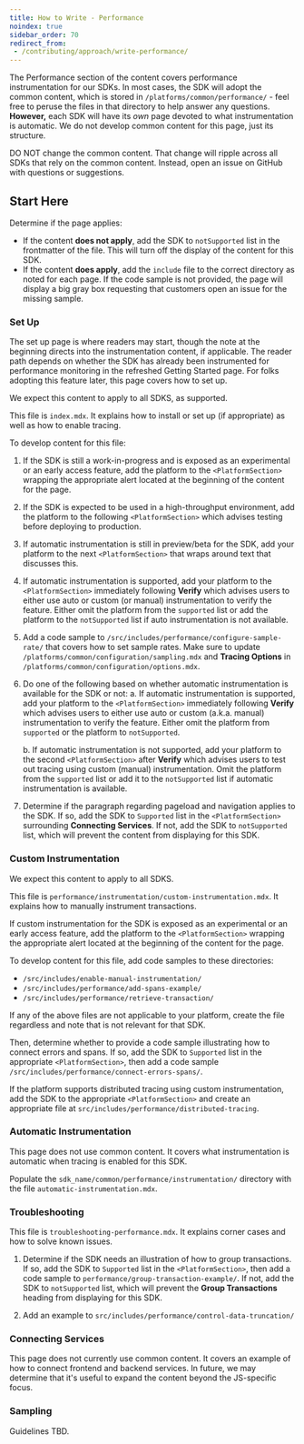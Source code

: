 ```yaml
---
title: How to Write - Performance
noindex: true
sidebar_order: 70
redirect_from:
 - /contributing/approach/write-performance/
---
```


The Performance section of the content covers performance instrumentation for our SDKs. In most cases, the SDK will adopt the common content, which is stored in `/platforms/common/performance/` - feel free to peruse the files in that directory to help answer any questions. **However,** each SDK will have its _own_ page devoted to what instrumentation is automatic. We do not develop common content for this page, just its structure.

<Alert >

DO NOT change the common content. That change will ripple across all SDKs that rely on the common content. Instead, open an issue on GitHub with questions or suggestions.

</Alert >

## Start Here

Determine if the page applies:

- If the content **does not apply**, add the SDK to `notSupported` list in the frontmatter of the file. This will turn off the display of the content for this SDK.
- If the content **does apply**, add the `include` file to the correct directory as noted for each page. If the code sample is not provided, the page will display a big gray box requesting that customers open an issue for the missing sample.

### Set Up

The set up page is where readers may start, though the note at the beginning directs into the instrumentation content, if applicable. The reader path depends on whether the SDK has already been instrumented for performance monitoring in the refreshed Getting Started page. For folks adopting this feature later, this page covers how to set up.

We expect this content to apply to all SDKS, as supported.

This file is `index.mdx`. It explains how to install or set up (if appropriate) as well as how to enable tracing.

To develop content for this file:

1. If the SDK is still a work-in-progress and is exposed as an experimental or an early access feature, add the platform to the `<PlatformSection>` wrapping the appropriate alert located at the beginning of the content for the page.

1. If the SDK is expected to be used in a high-throughput environment, add the platform to the following `<PlatformSection>` which advises testing before deploying to production. 

1. If automatic instrumentation is still in preview/beta for the SDK, add your platform to the next `<PlatformSection>` that wraps around text that discusses this.

1. If automatic instrumentation is supported, add your platform to the `<PlatformSection>` immediately following **Verify** which advises users to either use auto or custom (or manual) instrumentation to verify the feature. Either omit the platform from the `supported` list or add the platform to the `notSupported` list if auto instrumentation is not available.

1. Add a code sample to `/src/includes/performance/configure-sample-rate/` that covers how to set sample rates. Make sure to update `/platforms/common/configuration/sampling.mdx` and **Tracing Options** in `/platforms/common/configuration/options.mdx`.

1. Do one of the following based on whether automatic instrumentation is available for the SDK or not:
    a. If automatic instrumentation is supported, add your platform to the `<PlatformSection>` immediately following **Verify** which advises users to either use auto or custom (a.k.a. manual) instrumentation to verify the feature. Either omit the platform from `supported` or the platform to `notSupported`.

    b. If automatic instrumentation is not supported, add your platform to the second `<PlatformSection>` after **Verify** which advises users to test out tracing using custom (manual) instrumentation. Omit the platform from the `supported` list or add it to the `notSupported` list if automatic instrumentation is available.

1. Determine if the paragraph regarding pageload and navigation applies to the SDK. If so, add the SDK to `Supported` list in the `<PlatformSection>` surrounding **Connecting Services**. If not, add the SDK to `notSupported` list, which will prevent the content from displaying for this SDK.

### Custom Instrumentation

We expect this content to apply to all SDKS.

This file is `performance/instrumentation/custom-instrumentation.mdx`. It explains how to manually instrument transactions.

If custom instrumentation for the SDK is exposed as an experimental or an early access feature, add the platform to the `<PlatformSection>` wrapping the appropriate alert located at the beginning of the content for the page.

To develop content for this file, add code samples to these directories:

- `/src/includes/enable-manual-instrumentation/`
- `/src/includes/performance/add-spans-example/`
- `/src/includes/performance/retrieve-transaction/`

If any of the above files are not applicable to your platform, create the file regardless and note that is not relevant for that SDK.

Then, determine whether to provide a code sample illustrating how to connect errors and spans. If so, add the SDK to `Supported` list in the appropriate `<PlatformSection>`, then add a code sample `/src/includes/performance/connect-errors-spans/`.

If the platform supports distributed tracing using custom instrumentation, add the SDK to the appropriate `<PlatformSection>` and create an appropriate file at `src/includes/performance/distributed-tracing`.

### Automatic Instrumentation

This page does not use common content. It covers what instrumentation is automatic when tracing is enabled for this SDK.

Populate the `sdk_name/common/performance/instrumentation/` directory with the file `automatic-instrumentation.mdx`.

### Troubleshooting

This file is `troubleshooting-performance.mdx`. It explains corner cases and how to solve known issues.

1. Determine if the SDK needs an illustration of how to group transactions. If so, add the SDK to `Supported` list in the `<PlatformSection>`, then add a code sample to `performance/group-transaction-example/`. If not, add the SDK to `notSupported` list, which will prevent the **Group Transactions** heading from displaying for this SDK.

2. Add an example to `src/includes/performance/control-data-truncation/`

### Connecting Services

This page does not currently use common content. It covers an example of how to connect frontend and backend services. In future, we may determine that it's useful to expand the content beyond the JS-specific focus.

### Sampling

Guidelines TBD.

